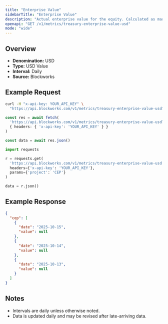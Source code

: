 ```yaml
---
title: "Enterprise Value"
sidebarTitle: "Enterprise Value"
description: "Actual enterprise value for the equity. Calculated as market cap - liabilities + assets"
openapi: "GET /v1/metrics/treasury-enterprise-value-usd"
mode: "wide"
---
```


## Overview

- **Denomination:** USD
- **Type:** USD Value
- **Interval:** Daily
- **Source:** Blockworks

## Example Request

<CodeGroup>

```bash cURL
curl -H "x-api-key: YOUR_API_KEY" \
  "https://api.blockworks.com/v1/metrics/treasury-enterprise-value-usd?project=CEP"
```

```typescript TypeScript
const res = await fetch(
  'https://api.blockworks.com/v1/metrics/treasury-enterprise-value-usd?project=CEP',
  { headers: { 'x-api-key': 'YOUR_API_KEY' } }
)

const data = await res.json()
```

```python Python
import requests

r = requests.get(
  'https://api.blockworks.com/v1/metrics/treasury-enterprise-value-usd',
  headers={'x-api-key': 'YOUR_API_KEY'},
  params={'project': 'CEP'}
)

data = r.json()
```

</CodeGroup>

## Example Response

```json
{
  "cep": [
    {
      "date": "2025-10-15",
      "value": null
    },
    {
      "date": "2025-10-14",
      "value": null
    },
    {
      "date": "2025-10-13",
      "value": null
    }
  ]
}
```

## Notes
- Intervals are daily unless otherwise noted.
- Data is updated daily and may be revised after late-arriving data.